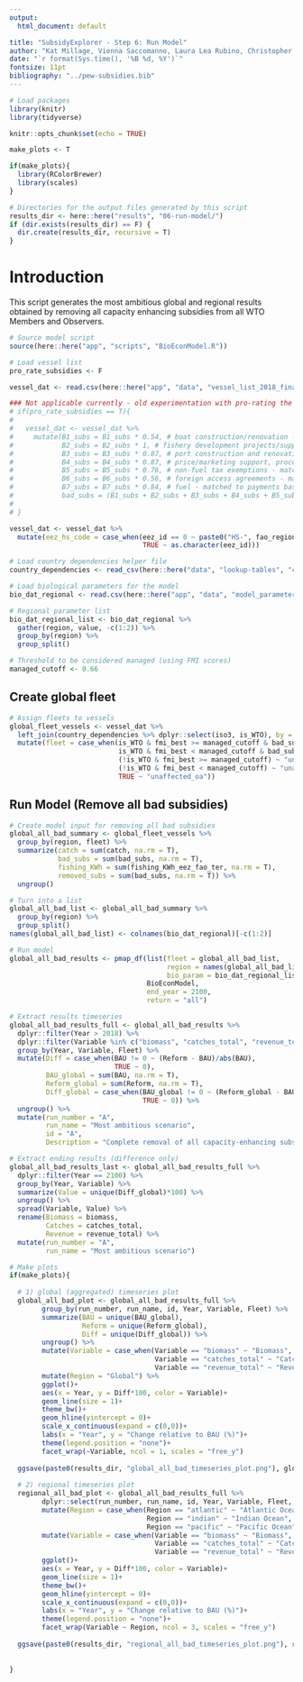 ```yaml
---
output:
  html_document: default

title: "SubsidyExplorer - Step 6: Run Model"
author: "Kat Millage, Vienna Saccomanno, Laura Lea Rubino, Christopher Costello"
date: "`r format(Sys.time(), '%B %d, %Y')`"
fontsize: 11pt
bibliography: "../pew-subsidies.bib"
---
```


```r
# Load packages
library(knitr) 
library(tidyverse)

knitr::opts_chunk$set(echo = TRUE)

make_plots <- T

if(make_plots){
  library(RColorBrewer)
  library(scales)
}

# Directories for the output files generated by this script
results_dir <- here::here("results", "06-run-model/")
if (dir.exists(results_dir) == F) {
  dir.create(results_dir, recursive = T)
}
```

# Introduction 

This script generates the most ambitious global and regional results obtained by removing all capacity enhancing subsidies from all WTO Members and Observers.

```r
# Source model script
source(here::here("app", "scripts", "BioEconModel.R"))
```

```r
# Load vessel list
pro_rate_subsidies <- F

vessel_dat <- read.csv(here::here("app", "data", "vessel_list_2018_final.csv"), stringsAsFactors = F)

### Not applicable currently - old experimentation with pro-rating the dollar value of different subsidies
# if(pro_rate_subsidies == T){
# 
#   vessel_dat <- vessel_dat %>%
#     mutate(B1_subs = B1_subs * 0.54, # boat construction/renovation - matched to payments based on vessels
#            B2_subs = B2_subs * 1, # fishery development projects/support services - matched to payments based on variable use
#            B3_subs = B3_subs * 0.87, # port construction and renovation - matched to payments based on vessels
#            B4_subs = B4_subs * 0.87, # price/marketing support, processing infrastructure - matched to payments based on output
#            B5_subs = B5_subs * 0.76, # non-fuel tax exemptions - matched to payments based on fishers income
#            B6_subs = B6_subs * 0.56, # foreign access agreements - matched to payments based on fishers own capital
#            B7_subs = B7_subs * 0.84, # fuel - matched to payments based on fuel use
#            bad_subs = (B1_subs + B2_subs + B3_subs + B4_subs + B5_subs + B6_subs + B7_subs))
# 
# }

vessel_dat <- vessel_dat %>%
  mutate(eez_hs_code = case_when(eez_id == 0 ~ paste0("HS-", fao_region),
                                 TRUE ~ as.character(eez_id)))

# Load country dependencies helper file
country_dependencies <- read_csv(here::here("data", "lookup-tables", "country_dependencies.csv"))
```

```r
# Load biological parameters for the model
bio_dat_regional <- read.csv(here::here("app", "data", "model_parameters_regional_3_regions.csv"))

# Regional parameter list
bio_dat_regional_list <- bio_dat_regional %>%
  gather(region, value, -c(1:2)) %>%
  group_by(region) %>%
  group_split()
```

```r
# Threshold to be considered managed (using FMI scores)
managed_cutoff <- 0.66
```

## Create global fleet

```r
# Assign fleets to vessels
global_fleet_vessels <- vessel_dat %>%
  left_join(country_dependencies %>% dplyr::select(iso3, is_WTO), by = c("flag_iso3" = "iso3")) %>%
  mutate(fleet = case_when(is_WTO & fmi_best >= managed_cutoff & bad_subs > 0 ~ "affected_managed",
                           is_WTO & fmi_best < managed_cutoff & bad_subs > 0 ~ "affected_oa",
                           (!is_WTO & fmi_best >= managed_cutoff) ~ "unaffected_managed",
                           (!is_WTO & fmi_best < managed_cutoff) ~ "unaffected_oa",
                           TRUE ~ "unaffected_oa"))
```

## Run Model (Remove all bad subsidies)

```r
# Create model input for removing all bad subsidies
global_all_bad_summary <- global_fleet_vessels %>%
  group_by(region, fleet) %>%
  summarize(catch = sum(catch, na.rm = T),
            bad_subs = sum(bad_subs, na.rm = T),
            fishing_KWh = sum(fishing_KWh_eez_fao_ter, na.rm = T),
            removed_subs = sum(bad_subs, na.rm = T)) %>%
  ungroup()

# Turn into a list
global_all_bad_list <- global_all_bad_summary %>%
  group_by(region) %>%
  group_split()
names(global_all_bad_list) <- colnames(bio_dat_regional)[-c(1:2)]

# Run model
global_all_bad_results <- pmap_df(list(fleet = global_all_bad_list, 
                                       region = names(global_all_bad_list),
                                       bio_param = bio_dat_regional_list),
                                  BioEconModel,
                                  end_year = 2100,
                                  return = "all")

# Extract results timeseries
global_all_bad_results_full <- global_all_bad_results %>%
  dplyr::filter(Year > 2018) %>%
  dplyr::filter(Variable %in% c("biomass", "catches_total", "revenue_total")) %>%
  group_by(Year, Variable, Fleet) %>%
  mutate(Diff = case_when(BAU != 0 ~ (Reform - BAU)/abs(BAU),
                          TRUE ~ 0),
         BAU_global = sum(BAU, na.rm = T),
         Reform_global = sum(Reform, na.rm = T),
         Diff_global = case_when(BAU_global != 0 ~ (Reform_global - BAU_global)/abs(BAU_global),
                                 TRUE ~ 0)) %>%
  ungroup() %>%
  mutate(run_number = "A",
         run_name = "Most ambitious scenario",
         id = "A",
         Description = "Complete removal of all capacity-enhancing subsidies (for comparison)")

# Extract ending results (difference only)
global_all_bad_results_last <- global_all_bad_results_full %>%
  dplyr::filter(Year == 2100) %>%
  group_by(Year, Variable) %>%
  summarize(Value = unique(Diff_global)*100) %>%
  ungroup() %>%
  spread(Variable, Value) %>%
  rename(Biomass = biomass,
         Catches = catches_total,
         Revenue = revenue_total) %>%
  mutate(run_number = "A",
         run_name = "Most ambitious scenario")

```

```r
# Make plots
if(make_plots){
  
  # 1) global (aggregated) timeseries plot
  global_all_bad_plot <- global_all_bad_results_full %>%
        group_by(run_number, run_name, id, Year, Variable, Fleet) %>%
        summarize(BAU = unique(BAU_global),
                  Reform = unique(Reform_global),
                  Diff = unique(Diff_global)) %>%
        ungroup() %>%
        mutate(Variable = case_when(Variable == "biomass" ~ "Biomass",
                                    Variable == "catches_total" ~ "Catches",
                                    Variable == "revenue_total" ~ "Revenue")) %>%
        mutate(Region = "Global") %>%
        ggplot()+
        aes(x = Year, y = Diff*100, color = Variable)+
        geom_line(size = 1)+
        theme_bw()+
        geom_hline(yintercept = 0)+
        scale_x_continuous(expand = c(0,0))+
        labs(x = "Year", y = "Change relative to BAU (%)")+
        theme(legend.position = "none")+
        facet_wrap(~Variable, ncol = 1, scales = "free_y")
  
  ggsave(paste0(results_dir, "global_all_bad_timeseries_plot.png"), global_all_bad_plot, width = 7.5, height = 6, units = "in")
  
  # 2) regional timeseries plot
  regional_all_bad_plot <- global_all_bad_results_full %>%
        dplyr::select(run_number, run_name, id, Year, Variable, Fleet, Region, BAU, Reform, Diff) %>%
        mutate(Region = case_when(Region == "atlantic" ~ "Atlantic Ocean",
                                  Region == "indian" ~ "Indian Ocean",
                                  Region == "pacific" ~ "Pacific Ocean")) %>%
        mutate(Variable = case_when(Variable == "biomass" ~ "Biomass",
                                    Variable == "catches_total" ~ "Catches",
                                    Variable == "revenue_total" ~ "Revenue")) %>%
        ggplot()+
        aes(x = Year, y = Diff*100, color = Variable)+
        geom_line(size = 1)+
        theme_bw()+
        geom_hline(yintercept = 0)+
        scale_x_continuous(expand = c(0,0))+
        labs(x = "Year", y = "Change relative to BAU (%)")+
        theme(legend.position = "none")+
        facet_wrap(Variable ~ Region, ncol = 3, scales = "free_y")
  
  ggsave(paste0(results_dir, "regional_all_bad_timeseries_plot.png"), regional_all_bad_plot, width = 7.5, height = 6, units = "in")
  
  
}
```


